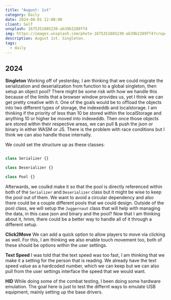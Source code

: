 ```yaml
---
title: "August: 1st"
category: Daily
date: 2024-08-01 12:00:00
client: Self
unsplash: 1675351085230-ab39b2289ff4
img: https://images.unsplash.com/photo-1675351085230-ab39b2289ff4?crop=entropy&cs=srgb&fm=jpg&ixid=MnwzNjM5Nzd8MHwxfHJhbmRvbXx8fHx8fHx8fDE2ODE3NDg2ODY&ixlib=rb-4.0.3&q=85
description: August 1st. Singleton.
tags:
  - daily
---
```


## 2024

**Singleton**
Working off of yesterday, I am thinking that we could migrate the serialization and deserialization from function to a global singleton, then setup an object pool?
There might be some risk with how we handle this because of the limits that a browser window provides us, yet I think we can get pretty creative with it.
One of the goals would be to offload the objects into two different types of storage, the indexeddb and localstorage.
I am thinking if the priority of less than 10 be stored within the localStorage and anything 10 or higher be moved into indexeddb.
Then once those objects are stored within their respective areas, we can pull & push the json or binary in either WASM or JS.
There is the problem with race conditions but I think we can also handle those internally. 

We could set the structure up as these classes:

```ts

class Serializer {}

class Deserializer {}

class Pool {}

```

Afterwards, we coulkd make it so that the pool is directly referenced within both of the `Serializer` and `Deserializer` class but it might be wise to keep the pool out of them.
We want to avoid a circular dependency and also there could be a couple different pools that we could design.
Outside of the pool class, we will setup the `Juggernaut` class that will help with managing the data, in this case json and binary and the pool?
Now that I am thinking about it, hmm, there could be a better way to handle all of it through a different setup.

**Click2Move**
We can add a quick option to allow players to move via clicking as well.
For this, I am thinking we also enable touch movement too, both of these should be options within the user settings.

**Text Speed**
I was told that the text speed was too fast, I am thinking that we make it a setting for the person that is reading.
We already have the text speed value as a hardcoded number, which we can keep but we can also pull from the user settings interface the speed that we would want.

**HID**
While doing some of the combat testing, I been doing some hardware emulation.
The goal here is just to test the differnt ways to emulate USB equipment, mainly setting up the base drivers.